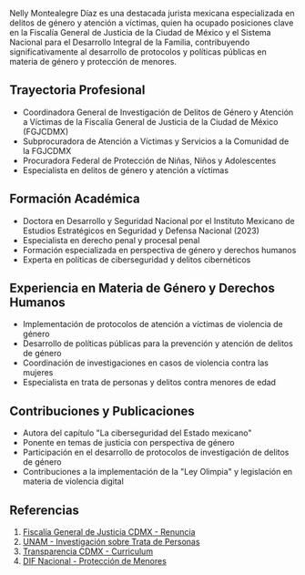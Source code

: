 Nelly Montealegre Díaz es una destacada jurista mexicana especializada en delitos de género y atención a víctimas, quien ha ocupado posiciones clave en la Fiscalía General de Justicia de la Ciudad de México y el Sistema Nacional para el Desarrollo Integral de la Familia, contribuyendo significativamente al desarrollo de protocolos y políticas públicas en materia de género y protección de menores.

## Trayectoria Profesional

- Coordinadora General de Investigación de Delitos de Género y Atención a Víctimas de la Fiscalía General de Justicia de la Ciudad de México (FGJCDMX)
- Subprocuradora de Atención a Víctimas y Servicios a la Comunidad de la FGJCDMX
- Procuradora Federal de Protección de Niñas, Niños y Adolescentes
- Especialista en delitos de género y atención a víctimas

## Formación Académica

- Doctora en Desarrollo y Seguridad Nacional por el Instituto Mexicano de Estudios Estratégicos en Seguridad y Defensa Nacional (2023)
- Especialista en derecho penal y procesal penal
- Formación especializada en perspectiva de género y derechos humanos
- Experta en políticas de ciberseguridad y delitos cibernéticos

## Experiencia en Materia de Género y Derechos Humanos

- Implementación de protocolos de atención a víctimas de violencia de género
- Desarrollo de políticas públicas para la prevención y atención de delitos de género
- Coordinación de investigaciones en casos de violencia contra las mujeres
- Especialista en trata de personas y delitos contra menores de edad

## Contribuciones y Publicaciones

- Autora del capítulo "La ciberseguridad del Estado mexicano"
- Ponente en temas de justicia con perspectiva de género
- Participación en el desarrollo de protocolos de investigación de delitos de género
- Contribuciones a la implementación de la "Ley Olimpia" y legislación en materia de violencia digital

## Referencias

1. [Fiscalía General de Justicia CDMX - Renuncia](https://www.proceso.com.mx/nacional/cdmx/2020/10/21/cdmx-nelly-montealegre-renuncia-la-coordinacion-de-la-fgj-en-delitos-de-genero-251332.html)
2. [UNAM - Investigación sobre Trata de Personas](https://www.gaceta.unam.mx/persisten-las-capacidades-institucionales-disminuidas-para-enfrentar-la-trata-de-personas/)
3. [Transparencia CDMX - Curriculum](https://transparencia.cdmx.gob.mx/storage/app/uploads/public/61e/f75/68d/61ef7568dbb8a565388569.pdf)
4. [DIF Nacional - Protección de Menores](https://www.gob.mx/difnacional/documentos/procuraduria-federal-de-proteccion-de-ninas-ninos-y-adolescentes)
